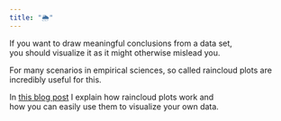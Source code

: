 ```yaml
---
title: "🌦️"
---
```


If you want to draw meaningful conclusions from a data set,  
you should visualize it as it might otherwise mislead you.  
  
For many scenarios in empirical sciences, so called raincloud plots are incredibly useful for this. 
  
In [this blog post](https://jasp-stats.org/2024/07/26/raincloud-plots-in-jasp-incredibly-useful-surprisingly-easy/) I explain how raincloud plots work and  
how you can easily use them to visualize your own data.